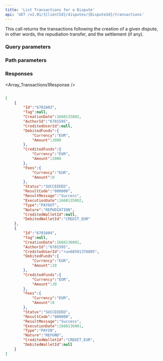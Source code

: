 ---
title: 'List Transactions for a Dispute'  
api: 'GET /v2.01/{ClientId}/disputes/{DisputeId}/transactions'  
---



This call returns the transactions following the creation of a given dispute, in other words, the repudiation transfer, and the settlement (if any).  

### Query parameters  

<Status />  

<ResultCode />  

<BeforeDate1 />  

<AfterDate1 />  

<Type />  

<Nature />  

### Path parameters  

<DisputeId />  

### Responses  

<AccordionGroup><Accordion title="200">  

<Array_Transactions1Response /></Accordion></AccordionGroup>  

<ResponseExample>  

```json 200  

[
    {
        "Id":"6701603",
        "Tag":null,
        "CreationDate":1660135802,
        "AuthorId":"6701595",
        "CreditedUserId":null,
        "DebitedFunds":{
            "Currency":"EUR",
            "Amount":2000
        },
        "CreditedFunds":{
            "Currency":"EUR",
            "Amount":2000
        },
        "Fees":{
            "Currency":"EUR",
            "Amount":0
        },
        "Status":"SUCCEEDED",
        "ResultCode":"000000",
        "ResultMessage":"Success",
        "ExecutionDate":1660135802,
        "Type":"PAYOUT",
        "Nature":"REPUDIATION",
        "CreditedWalletId":null,
        "DebitedWalletId":"CREDIT_EUR"
    },
    {
        "Id":"6701604",
        "Tag":null,
        "CreationDate":1660136001,
        "AuthorId":"6701595",
        "CreditedUserId":"run68591378895",
        "DebitedFunds":{
            "Currency":"EUR",
            "Amount":20
        },
        "CreditedFunds":{
            "Currency":"EUR",
            "Amount":20
        },
        "Fees":{
            "Currency":"EUR",
            "Amount":0
        },
        "Status":"SUCCEEDED",
        "ResultCode":"000000",
        "ResultMessage":"Success",
        "ExecutionDate":1660136001,
        "Type":"PAYIN",
        "Nature":"REFUND",
        "CreditedWalletId":"CREDIT_EUR",
        "DebitedWalletId":null
    }
]  

 ```  

</ResponseExample>  

<RequestExample>  
    <PhpListTransactionsDispute />
    <NodeListDisputeTransactions />
    <RubyListTransactionsDispute />
    <NetListDisputeTransactions />
</RequestExample>